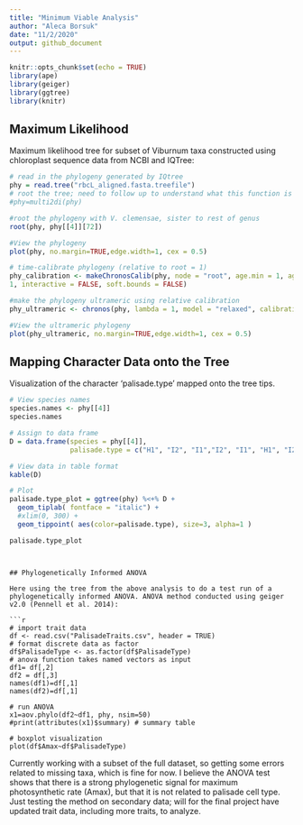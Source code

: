 ```yaml
---
title: "Minimum Viable Analysis"
author: "Aleca Borsuk"
date: "11/2/2020"
output: github_document
---
```


```r
knitr::opts_chunk$set(echo = TRUE)
library(ape)
library(geiger)
library(ggtree)
library(knitr)
```

## Maximum Likelihood

Maximum likelihood tree for subset of Viburnum taxa constructed using chloroplast sequence data from NCBI and IQTree:

```r
# read in the phylogeny generated by IQtree 
phy = read.tree("rbcL_aligned.fasta.treefile")
# root the tree; need to follow up to understand what this function is doing
#phy=multi2di(phy)

#root the phylogeny with V. clemensae, sister to rest of genus
root(phy, phy[[4]][72])

#View the phylogeny
plot(phy, no.margin=TRUE,edge.width=1, cex = 0.5)

# time-calibrate phylogeny (relative to root = 1)
phy_calibration <- makeChronosCalib(phy, node = "root", age.min = 1, age.max =
1, interactive = FALSE, soft.bounds = FALSE)

#make the phylogeny ultrameric using relative calibration
phy_ultrameric <- chronos(phy, lambda = 1, model = "relaxed", calibration = phy_calibration, control = chronos.control() )

#View the ultrameric phylogeny
plot(phy_ultrameric, no.margin=TRUE,edge.width=1, cex = 0.5)

```


## Mapping Character Data onto the Tree

Visualization of the character 'palisade.type' mapped onto the tree tips. 

```r

# View species names
species.names <- phy[[4]]
species.names

# Assign to data frame
D = data.frame(species = phy[[4]],
               palisade.type = c("H1", "I2", "I1","I2", "I1", "H1", "I2", "I2", "I2", "I1", "H1", "H2"))

# View data in table format
kable(D)

# Plot
palisade.type_plot = ggtree(phy) %<+% D + 
  geom_tiplab( fontface = "italic") +
  #xlim(0, 300) +
  geom_tippoint( aes(color=palisade.type), size=3, alpha=1 )

palisade.type_plot

```

```


## Phylogenetically Informed ANOVA

Here using the tree from the above analysis to do a test run of a phylogenetically informed ANOVA. ANOVA method conducted using geiger v2.0 (Pennell et al. 2014):

```r
# import trait data
df <- read.csv("PalisadeTraits.csv", header = TRUE)
# format discrete data as factor
df$PalisadeType <- as.factor(df$PalisadeType)
# anova function takes named vectors as input
df1= df[,2]
df2 = df[,3]
names(df1)=df[,1]
names(df2)=df[,1]

# run ANOVA
x1=aov.phylo(df2~df1, phy, nsim=50)
#print(attributes(x1)$summary) # summary table

# boxplot visualization
plot(df$Amax~df$PalisadeType)
```
Currently working with a subset of the full dataset, so getting some errors related to missing taxa, which is fine for now. I believe the ANOVA test shows that there is a strong phylogenetic signal for maximum photosynthetic rate (Amax), but that it is not related to palisade cell type. Just testing the method on secondary data; will for the final project have updated trait data, including more traits, to analyze. 

